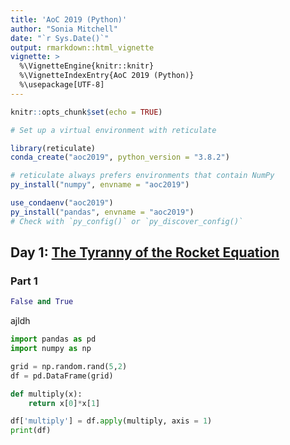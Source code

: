 ```yaml
---
title: 'AoC 2019 (Python)'
author: "Sonia Mitchell"
date: "`r Sys.Date()`"
output: rmarkdown::html_vignette
vignette: >
  %\VignetteEngine{knitr::knitr}
  %\VignetteIndexEntry{AoC 2019 (Python)}
  %\usepackage[UTF-8]
---
```


```r
knitr::opts_chunk$set(echo = TRUE)

# Set up a virtual environment with reticulate

library(reticulate)
conda_create("aoc2019", python_version = "3.8.2")

# reticulate always prefers environments that contain NumPy
py_install("numpy", envname = "aoc2019") 

use_condaenv("aoc2019")
py_install("pandas", envname = "aoc2019")
# Check with `py_config()` or `py_discover_config()`
```

## Day 1: [The Tyranny of the Rocket Equation](https://adventofcode.com/2019/day/1)

### Part 1

```python
False and True
```

ajldh

```python
import pandas as pd
import numpy as np

grid = np.random.rand(5,2)
df = pd.DataFrame(grid)

def multiply(x):
    return x[0]*x[1]

df['multiply'] = df.apply(multiply, axis = 1)
print(df)
```
